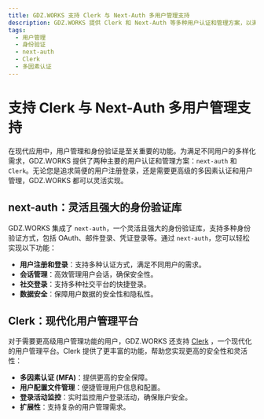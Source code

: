 ```yaml
---
title: GDZ.WORKS 支持 Clerk 与 Next-Auth 多用户管理支持
description: GDZ.WORKS 提供 Clerk 和 Next-Auth 等多种用户认证和管理方案，以满足不同用户的需求。
tags:
  - 用户管理
  - 身份验证
  - next-auth
  - Clerk
  - 多因素认证
---
```


# 支持 Clerk 与 Next-Auth 多用户管理支持

在现代应用中，用户管理和身份验证是至关重要的功能。为满足不同用户的多样化需求，GDZ.WORKS 提供了两种主要的用户认证和管理方案：`next-auth` 和 `Clerk`。无论您是追求简便的用户注册登录，还是需要更高级的多因素认证和用户管理，GDZ.WORKS 都可以灵活实现。

## next-auth：灵活且强大的身份验证库

GDZ.WORKS 集成了 `next-auth`，一个灵活且强大的身份验证库，支持多种身份验证方式，包括 OAuth、邮件登录、凭证登录等。通过 `next-auth`，您可以轻松实现以下功能：

- **用户注册和登录**：支持多种认证方式，满足不同用户的需求。
- **会话管理**：高效管理用户会话，确保安全性。
- **社交登录**：支持多种社交平台的快捷登录。
- **数据安全**：保障用户数据的安全性和隐私性。

## Clerk：现代化用户管理平台

对于需要更高级用户管理功能的用户，GDZ.WORKS 还支持 [Clerk](https://clerk.com) ，一个现代化的用户管理平台。Clerk 提供了更丰富的功能，帮助您实现更高的安全性和灵活性：

- **多因素认证 (MFA)**：提供更高的安全保障。
- **用户配置文件管理**：便捷管理用户信息和配置。
- **登录活动监控**：实时监控用户登录活动，确保账户安全。
- **扩展性**：支持复杂的用户管理需求。
